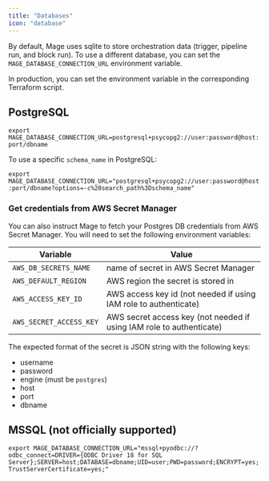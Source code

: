 ```yaml
---
title: "Databases"
icon: "database"
---
```


By default, Mage uses sqlite to store orchestration data (trigger, pipeline run, and block run). To use a different database, you can set the `MAGE_DATABASE_CONNECTION_URL` environment variable.

In production, you can set the environment variable in the corresponding Terraform script.

## PostgreSQL
`export MAGE_DATABASE_CONNECTION_URL=postgresql+psycopg2://user:password@host:port/dbname`

To use a specific `schema_name` in PostgreSQL:

`export MAGE_DATABASE_CONNECTION_URL="postgresql+psycopg2://user:password@host:port/dbname?options=-c%20search_path%3Dschema_name"`

### Get credentials from AWS Secret Manager

You can also instruct Mage to fetch your Postgres DB credentials from AWS Secret Manager. You will need to
set the following environment variables:

| Variable | Value |
| --- | --- |
| `AWS_DB_SECRETS_NAME` | name of secret in AWS Secret Manager |
| `AWS_DEFAULT_REGION` | AWS region the secret is stored in |
| `AWS_ACCESS_KEY_ID` | AWS access key id (not needed if using IAM role to authenticate) |
| `AWS_SECRET_ACCESS_KEY` | AWS secret access key (not needed if using IAM role to authenticate) |

The expected format of the secret is JSON string with the following keys:
* username
* password
* engine (must be `postgres`)
* host
* port
* dbname

## MSSQL (not officially supported)
`export MAGE_DATABASE_CONNECTION_URL="mssql+pyodbc://?odbc_connect=DRIVER={ODBC Driver 18 for SQL Server};SERVER=host;DATABASE=dbname;UID=user;PWD=password;ENCRYPT=yes;TrustServerCertificate=yes;"`
